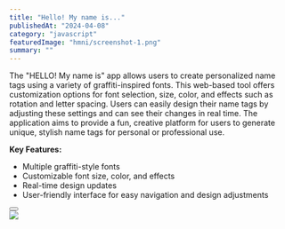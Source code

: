 ---
title: "Hello! My name is..."
publishedAt: "2024-04-08"
category: "javascript"
featuredImage: "hmni/screenshot-1.png"
summary: ""
---

The "HELLO! My name is" app allows users to create personalized name tags using a variety of graffiti-inspired fonts. This web-based tool offers customization options for font selection, size, color, and effects such as rotation and letter spacing. Users can easily design their name tags by adjusting these settings and can see their changes in real time. The application aims to provide a fun, creative platform for users to generate unique, stylish name tags for personal or professional use.

**Key Features:**

- Multiple graffiti-style fonts
- Customizable font size, color, and effects
- Real-time design updates
- User-friendly interface for easy navigation and design adjustments

<div className="flex gap-x-4 mb-20 mt-10 items-center">
  <Button
    href="https://mpittas.github.io/hello-my-name-is-app"
    title="View demo"
    variant="demo"
  />
</div>

<div className="py-6">
  <Image src="/projects/hmni/screenshot-1.png" width={1440} height={1000} />
</div>
